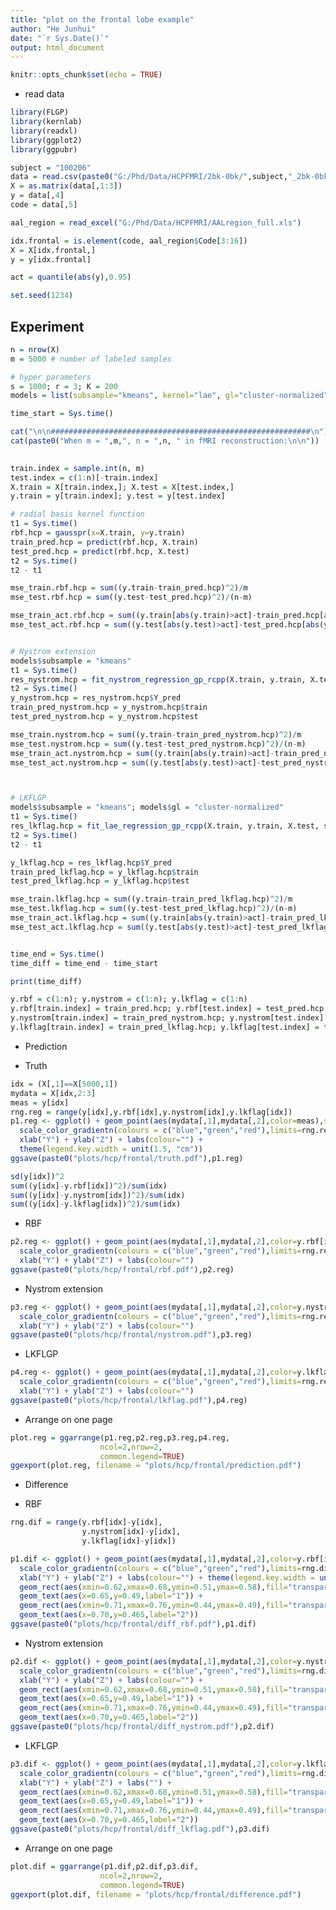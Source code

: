 ```yaml
---
title: "plot on the frontal lobe example"
author: "He Junhui"
date: "`r Sys.Date()`"
output: html_document
---
```


```r
knitr::opts_chunk$set(echo = TRUE)
```

+ read data 

```r
library(FLGP)
library(kernlab)
library(readxl)
library(ggplot2)
library(ggpubr)
```

```r
subject = "100206"
data = read.csv(paste0("G:/Phd/Data/HCPFMRI/2bk-0bk/",subject,"_2bk-0bk.csv"))
X = as.matrix(data[,1:3])
y = data[,4]
code = data[,5]
```

```r
aal_region = read_excel("G:/Phd/Data/HCPFMRI/AALregion_full.xls")
```


```r
idx.frontal = is.element(code, aal_region$Code[3:16])
X = X[idx.frontal,]
y = y[idx.frontal]
```

```r
act = quantile(abs(y),0.95)
```


```r
set.seed(1234)
```


## Experiment
```r
n = nrow(X)
m = 5000 # number of labeled samples
```

```r
# hyper parameters
s = 1000; r = 3; K = 200
models = list(subsample="kmeans", kernel="lae", gl="cluster-normalized", root=TRUE)
```

```r
time_start = Sys.time()

cat("\n\n##########################################################\n")  
cat(paste0("When m = ",m,", n = ",n, " in fMRI reconstruction:\n\n"))
  

train.index = sample.int(n, m)
test.index = c(1:n)[-train.index]
X.train = X[train.index,]; X.test = X[test.index,]
y.train = y[train.index]; y.test = y[test.index]

# radial basis kernel function
t1 = Sys.time()
rbf.hcp = gausspr(x=X.train, y=y.train)
train_pred.hcp = predict(rbf.hcp, X.train)
test_pred.hcp = predict(rbf.hcp, X.test)
t2 = Sys.time()
t2 - t1

mse_train.rbf.hcp = sum((y.train-train_pred.hcp)^2)/m
mse_test.rbf.hcp = sum((y.test-test_pred.hcp)^2)/(n-m)

mse_train_act.rbf.hcp = sum((y.train[abs(y.train)>act]-train_pred.hcp[abs(y.train)>act])^2)/sum(abs(y.train)>act)
mse_test_act.rbf.hcp = sum((y.test[abs(y.test)>act]-test_pred.hcp[abs(y.test)>act])^2)/sum(abs(y.test)>act)


# Nystrom extension
models$subsample = "kmeans"
t1 = Sys.time()
res_nystrom.hcp = fit_nystrom_regression_gp_rcpp(X.train, y.train, X.test, s, K, models = models, noise = "same")
t2 = Sys.time()
y_nystrom.hcp = res_nystrom.hcp$Y_pred
train_pred_nystrom.hcp = y_nystrom.hcp$train
test_pred_nystrom.hcp = y_nystrom.hcp$test

mse_train.nystrom.hcp = sum((y.train-train_pred_nystrom.hcp)^2)/m
mse_test.nystrom.hcp = sum((y.test-test_pred_nystrom.hcp)^2)/(n-m)
mse_train_act.nystrom.hcp = sum((y.train[abs(y.train)>act]-train_pred_nystrom.hcp[abs(y.train)>act])^2)/sum(abs(y.train)>act)
mse_test_act.nystrom.hcp = sum((y.test[abs(y.test)>act]-test_pred_nystrom.hcp[abs(y.test)>act])^2)/sum(abs(y.test)>act)



# LKFLGP
models$subsample = "kmeans"; models$gl = "cluster-normalized"
t1 = Sys.time()
res_lkflag.hcp = fit_lae_regression_gp_rcpp(X.train, y.train, X.test, s, r, K, models = models, noise = "same")
t2 = Sys.time()
t2 - t1

y_lkflag.hcp = res_lkflag.hcp$Y_pred
train_pred_lkflag.hcp = y_lkflag.hcp$train
test_pred_lkflag.hcp = y_lkflag.hcp$test

mse_train.lkflag.hcp = sum((y.train-train_pred_lkflag.hcp)^2)/m
mse_test.lkflag.hcp = sum((y.test-test_pred_lkflag.hcp)^2)/(n-m)
mse_train_act.lkflag.hcp = sum((y.train[abs(y.train)>act]-train_pred_lkflag.hcp[abs(y.train)>act])^2)/sum(abs(y.train)>act)
mse_test_act.lkflag.hcp = sum((y.test[abs(y.test)>act]-test_pred_lkflag.hcp[abs(y.test)>act])^2)/sum(abs(y.test)>act)


time_end = Sys.time()
time_diff = time_end - time_start
```

```r
print(time_diff)
```

```r
y.rbf = c(1:n); y.nystrom = c(1:n); y.lkflag = c(1:n)
y.rbf[train.index] = train_pred.hcp; y.rbf[test.index] = test_pred.hcp
y.nystrom[train.index] = train_pred_nystrom.hcp; y.nystrom[test.index] = test_pred_nystrom.hcp
y.lkflag[train.index] = train_pred_lkflag.hcp; y.lkflag[test.index] = test_pred_lkflag.hcp
```

+ Prediction

+ Truth
```r
idx = (X[,1]==X[5000,1])
mydata = X[idx,2:3]
meas = y[idx]
rng.reg = range(y[idx],y.rbf[idx],y.nystrom[idx],y.lkflag[idx])
p1.reg <- ggplot() + geom_point(aes(mydata[,1],mydata[,2],color=meas),size=0.8) +
  scale_color_gradientn(colours = c("blue","green","red"),limits=rng.reg) +
  xlab("Y") + ylab("Z") + labs(colour="") +
  theme(legend.key.width = unit(1.5, "cm"))
ggsave(paste0("plots/hcp/frontal/truth.pdf"),p1.reg)
```

```r
sd(y[idx])^2
sum((y[idx]-y.rbf[idx])^2)/sum(idx)
sum((y[idx]-y.nystrom[idx])^2)/sum(idx)
sum((y[idx]-y.lkflag[idx])^2)/sum(idx)
```

+ RBF
```r
p2.reg <- ggplot() + geom_point(aes(mydata[,1],mydata[,2],color=y.rbf[idx]),size=0.8) +
  scale_color_gradientn(colours = c("blue","green","red"),limits=rng.reg) +
  xlab("Y") + ylab("Z") + labs(colour="")
ggsave(paste0("plots/hcp/frontal/rbf.pdf"),p2.reg)
```

+ Nystrom extension
```r
p3.reg <- ggplot() + geom_point(aes(mydata[,1],mydata[,2],color=y.nystrom[idx]),size=0.8) +
  scale_color_gradientn(colours = c("blue","green","red"),limits=rng.reg) +
  xlab("Y") + ylab("Z") + labs(colour="")
ggsave(paste0("plots/hcp/frontal/nystrom.pdf"),p3.reg)
```

+ LKFLGP
```r
p4.reg <- ggplot() + geom_point(aes(mydata[,1],mydata[,2],color=y.lkflag[idx]),size=0.8) +
  scale_color_gradientn(colours = c("blue","green","red"),limits=rng.reg) +
  xlab("Y") + ylab("Z") + labs(colour="")
ggsave(paste0("plots/hcp/frontal/lkflag.pdf"),p4.reg)
```

+ Arrange on one page
```r
plot.reg = ggarrange(p1.reg,p2.reg,p3.reg,p4.reg,
                    ncol=2,nrow=2,
                    common.legend=TRUE)
ggexport(plot.reg, filename = "plots/hcp/frontal/prediction.pdf")
```

+ Difference

+ RBF
```r
rng.dif = range(y.rbf[idx]-y[idx],
                y.nystrom[idx]-y[idx],
                y.lkflag[idx]-y[idx])
```

```r
p1.dif <- ggplot() + geom_point(aes(mydata[,1],mydata[,2],color=y.rbf[idx]-y[idx]),size=0.8) +
  scale_color_gradientn(colours = c("blue","green","red"),limits=rng.dif) +
  xlab("Y") + ylab("Z") + labs(colour="") + theme(legend.key.width = unit(1.5, "cm")) +
  geom_rect(aes(xmin=0.62,xmax=0.68,ymin=0.51,ymax=0.58),fill="transparent",color="black") +
  geom_text(aes(x=0.65,y=0.49,label="1")) + 
  geom_rect(aes(xmin=0.71,xmax=0.76,ymin=0.44,ymax=0.49),fill="transparent",color="black") +
  geom_text(aes(x=0.70,y=0.465,label="2"))
ggsave(paste0("plots/hcp/frontal/diff_rbf.pdf"),p1.dif)
```

+ Nystrom extension
```r
p2.dif <- ggplot() + geom_point(aes(mydata[,1],mydata[,2],color=y.nystrom[idx]-y[idx]),size=0.8) +
  scale_color_gradientn(colours = c("blue","green","red"),limits=rng.dif) +
  xlab("Y") + ylab("Z") + labs(colour="") +
  geom_rect(aes(xmin=0.62,xmax=0.68,ymin=0.51,ymax=0.58),fill="transparent",color="black") +
  geom_text(aes(x=0.65,y=0.49,label="1")) + 
  geom_rect(aes(xmin=0.71,xmax=0.76,ymin=0.44,ymax=0.49),fill="transparent",color="black") +
  geom_text(aes(x=0.70,y=0.465,label="2"))
ggsave(paste0("plots/hcp/frontal/diff_nystrom.pdf"),p2.dif)
```

+ LKFLGP
```r
p3.dif <- ggplot() + geom_point(aes(mydata[,1],mydata[,2],color=y.lkflag[idx]-y[idx]),size=0.8) +
  scale_color_gradientn(colours = c("blue","green","red"),limits=rng.dif) +
  xlab("Y") + ylab("Z") + labs("") +
  geom_rect(aes(xmin=0.62,xmax=0.68,ymin=0.51,ymax=0.58),fill="transparent",color="black") +
  geom_text(aes(x=0.65,y=0.49,label="1")) + 
  geom_rect(aes(xmin=0.71,xmax=0.76,ymin=0.44,ymax=0.49),fill="transparent",color="black") +
  geom_text(aes(x=0.70,y=0.465,label="2"))
ggsave(paste0("plots/hcp/frontal/diff_lkflag.pdf"),p3.dif)
```
+ Arrange on one page
```r
plot.dif = ggarrange(p1.dif,p2.dif,p3.dif,
                    ncol=2,nrow=2,
                    common.legend=TRUE)
ggexport(plot.dif, filename = "plots/hcp/frontal/difference.pdf")
```
